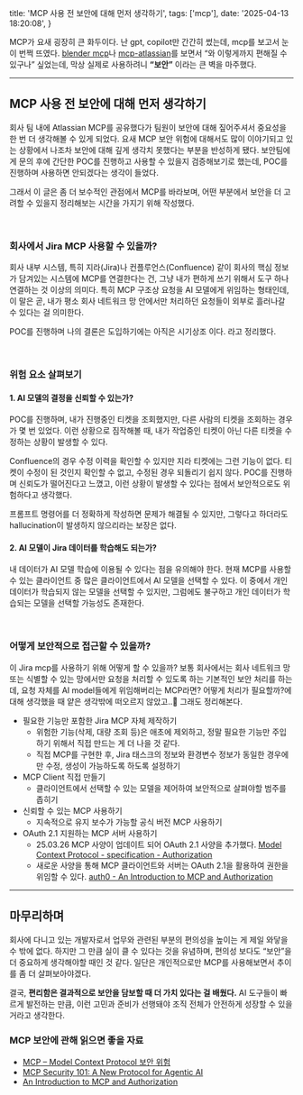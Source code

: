   title: 'MCP 사용 전 보안에 대해 먼저 생각하기',
  tags: ['mcp'],
  date: '2025-04-13 18:20:08',
}
  
MCP가 요새 굉장히 큰 화두이다. 난 gpt, copilot만 간간히 썼는데, mcp를 보고서 눈이 번쩍 뜨였다. [blender mcp](https://blender-mcp.com/)나 [mcp-atlassian](https://github.com/sooperset/mcp-atlassian?tab=readme-ov-file)를 보면서 “와 이렇게까지 편해질 수 있구나” 싶었는데, 막상 실제로 사용하려니 **“보안”** 이라는 큰 벽을 마주했다.

---

## MCP 사용 전 보안에 대해 먼저 생각하기

회사 팀 내에 Atlassian MCP를 공유했다가 팀원이 보안에 대해 짚어주셔서 중요성을 한 번 더 생각해볼 수 있게 되었다. 요새 MCP 보안 위험에 대해서도 많이 이야기되고 있는 상황에서 나조차 보안에 대해 깊게 생각치 못했다는 부분을 반성하게 됐다. 보안팀에게 문의 후에 간단한 POC를 진행하고 사용할 수 있을지 검증해보기로 했는데, POC를 진행하며 사용하면 안되겠다는 생각이 들었다.

그래서 이 글은 좀 더 보수적인 관점에서 MCP를 바라보며, 어떤 부분에서 보안을 더 고려할 수 있을지 정리해보는 시간을 가지기 위해 작성했다.

<br />

### 회사에서 Jira MCP 사용할 수 있을까?

회사 내부 시스템, 특히 지라(Jira)나 컨플루언스(Confluence) 같이 회사의 핵심 정보가 담겨있는 시스템에 MCP를 연결한다는 건, 그냥 내가 편하게 쓰기 위해서 도구 하나 연결하는 것 이상의 의미다. 특히 MCP 구조상 요청을 AI 모델에게 위임하는 형태인데, 이 말은 곧, 내가 평소 회사 네트워크 망 안에서만 처리하던 요청들이 외부로 흘러나갈 수 있다는 걸 의미한다.

POC를 진행하며 나의 결론은 도입하기에는 아직은 <span className="bg-green">시기상조</span> 이다. 라고 정리했다.

<br />

### 위험 요소 살펴보기

#### 1. AI 모델의 결정을 신뢰할 수 있는가?

POC를 진행하며, 내가 진행중인 티켓을 조회했지만, 다른 사람의 티켓을 조회하는 경우가 몇 번 있었다. 이런 상황으로 짐작해볼 때, 내가 작업중인 티켓이 아닌 다른 티켓을 수정하는 상황이 발생할 수 있다.

Confluence의 경우 수정 이력을 확인할 수 있지만 지라 티켓에는 그런 기능이 없다. 티켓이 수정이 된 것인지 확인할 수 없고, 수정된 경우 되돌리기 쉽지 않다. POC를 진행하며 신뢰도가 떨어진다고 느꼈고, 이런 상황이 발생할 수 있다는 점에서 보안적으로도 위험하다고 생각했다.

프롬프트 명령어를 더 정확하게 작성하면 문제가 해결될 수 있지만, 그렇다고 하더라도 hallucination이 발생하지 않으리라는 보장은 없다.

#### 2. AI 모델이 Jira 데이터를 학습해도 되는가?

내 데이터가 AI 모델 학습에 이용될 수 있다는 점을 유의해야 한다. 현재 MCP를 사용할 수 있는 클라이언트 중 많은 클라이언트에서 AI 모델을 선택할 수 있다. 이 중에서 개인 데이터가 학습되지 않는 모델을 선택할 수 있지만, 그럼에도 불구하고 개인 데이터가 학습되는 모델을 선택할 가능성도 존재한다.

<br />

### 어떻게 보안적으로 접근할 수 있을까?

이 Jira mcp를 사용하기 위해 어떻게 할 수 있을까? 보통 회사에서는 회사 네트워크 망 또는 식별할 수 있는 망에서만 요청을 처리할 수 있도록 하는 기본적인 보안 처리를 하는데, 요청 자체를 AI model들에게 위임해버리는 MCP라면? 어떻게 처리가 필요할까?에 대해 생각했을 때 얕은 생각밖에 떠오르지 않았고..🥲 그래도 정리해본다.

- 필요한 기능만 포함한 Jira MCP 자체 제작하기
  - 위험한 기능(삭제, 대량 조회 등)은 애초에 제외하고, 정말 필요한 기능만 주입하기 위해서 직접 만드는 게 더 나을 것 같다.
  - 직접 MCP를 구현한 후, Jira 태스크의 정보와 환경변수 정보가 동일한 경우에만 수정, 생성이 가능하도록 하도록 설정하기
- MCP Client 직접 만들기
  - 클라이언트에서 선택할 수 있는 모델을 제어하여 보안적으로 살펴야할 범주를 좁히기
- 신뢰할 수 있는 MCP 사용하기
  - 지속적으로 유지 보수가 가능할 공식 버전 MCP 사용하기
- OAuth 2.1 지원하는 MCP 서버 사용하기
  - 25.03.26 MCP 사양이 업데이트 되어 OAuth 2.1 사양을 추가했다. [Model Context Protocol - specification - Authorization](https://modelcontextprotocol.io/specification/2025-03-26/basic/authorization)
  - 새로운 사양을 통해 MCP 클라이언트와 서버는 OAuth 2.1을 활용하여 권한을 위임할 수 있다. [auth0 - An Introduction to MCP and Authorization](https://auth0.com/blog/an-introduction-to-mcp-and-authorization/)

---

## 마무리하며

회사에 다니고 있는 개발자로서 업무와 관련된 부분의 편의성을 높이는 게 제일 와닿을 수 밖에 없다. 하지만 그 만큼 실이 클 수 있다는 것을 유념하며, 편의성 보다도 “보안”을 더 중요하게 생각해야할 때인 것 같다. 일단은 개인적으로만 MCP를 사용해보면서 추이를 좀 더 살펴보아야겠다.

결국, **편리함은 결과적으로 보안을 담보할 때 더 가치 있다는 걸 배웠다.** AI 도구들이 빠르게 발전하는 만큼, 이런 고민과 준비가 선행돼야 조직 전체가 안전하게 성장할 수 있을 거라고 생각한다.

### MCP 보안에 관해 읽으면 좋을 자료

- [MCP – Model Context Protocol 보안 위험](https://channy.creation.net/blog/1937)
- [MCP Security 101: A New Protocol for Agentic AI](https://protectai.com/blog/mcp-security-101)
- [An Introduction to MCP and Authorization](https://auth0.com/blog/an-introduction-to-mcp-and-authorization/)
